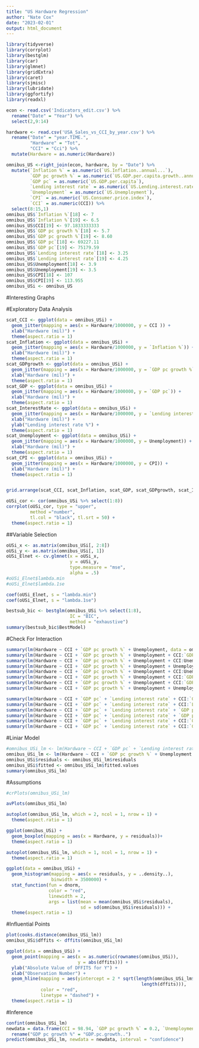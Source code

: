```yaml
---
title: "US Hardware Regression"
author: "Nate Cox"
date: "2023-02-01"
output: html_document
---
```


```r
library(tidyverse)
library(corrplot)  
library(bestglm)  
library(car) 
library(glmnet)
library(gridExtra)
library(caret)
library(sjmisc)
library(lubridate)
library(ggfortify)
library(readxl)
```

```r
econ <- read.csv('Indicators_edit.csv') %>%
  rename("Date" = "Year") %>%
  select(2,9:14)

hardware <- read.csv('USA_Sales_vs_CCI_by_year.csv') %>%
  rename("Date" = "year.TIME.",
         "Hardware" = "Tot",
         "CCI" = "Cci") %>%
  mutate(Hardware = as.numeric(Hardware)) 

omnibus_US <-right_join(econ, hardware, by = "Date") %>%
  mutate(`Inflation %` = as.numeric(`US.Inflation..annual...`),
         `GDP pc growth %` = as.numeric(`US.GDP.per.capita.growth..annual...`),
         `GDP pc` = as.numeric(`US.GDP.per.capita`),
         `Lending interest rate` = as.numeric(`US.Lending.interest.rate....`),
         `Unemployment` = as.numeric(`US.Unemployment`),
         `CPI` = as.numeric(`US.Consumer.price.index`),
         `CCI` = as.numeric(CCI)) %>%
  select(8:15,1)
omnibus_US$`Inflation %`[18] <- 7
omnibus_US$`Inflation %`[19] <- 6.5
omnibus_US$CCI[19] <- 97.1833333333
omnibus_US$`GDP pc growth %`[18] <- 5.7
omnibus_US$`GDP pc growth %`[19] <- 8.60
omnibus_US$`GDP pc`[18] <- 69227.11
omnibus_US$`GDP pc`[19] <- 75179.59
omnibus_US$`Lending interest rate`[18] <- 3.25
omnibus_US$`Lending interest rate`[19] <- 4.25
omnibus_US$Unemployment[18] <- 3.9
omnibus_US$Unemployment[19] <- 3.5
omnibus_US$CPI[18] <- 107
omnibus_US$CPI[19] <- 113.955
omnibus_USi <- omnibus_US 

```
#Interesting Graphs

#Exploratory Data Analysis


```r
scat_CCI <- ggplot(data = omnibus_USi) +
  geom_jitter(mapping = aes(x = Hardware/1000000, y = CCI )) +
  xlab("Hardware (mil)") +
  theme(aspect.ratio = 1)
scat_Inflation <- ggplot(data = omnibus_USi) +
  geom_jitter(mapping = aes(x = Hardware/1000000, y = `Inflation %`)) +
  xlab("Hardware (mil)") +
  theme(aspect.ratio = 1)
scat_GDPgrowth <- ggplot(data = omnibus_USi) +
  geom_jitter(mapping = aes(x = Hardware/1000000, y = `GDP pc growth %`)) +
  xlab("Hardware (mil)") +
  theme(aspect.ratio = 1)
scat_GDP <- ggplot(data = omnibus_USi) +
  geom_jitter(mapping = aes(x = Hardware/1000000, y = `GDP pc`)) +
  xlab("Hardware (mil)") +
  theme(aspect.ratio = 1)
scat_InterestRate <- ggplot(data = omnibus_USi) +
  geom_jitter(mapping = aes(x = Hardware/1000000, y = `Lending interest rate`)) +
  xlab("Hardware (mil)") +
  ylab("Lending interest rate %") +
  theme(aspect.ratio = 1)
scat_Unemployment <- ggplot(data = omnibus_USi) +
  geom_jitter(mapping = aes(x = Hardware/1000000, y = Unemployment)) +
  xlab("Hardware (mil)") +
  theme(aspect.ratio = 1)
scat_CPI <- ggplot(data = omnibus_USi) +
  geom_jitter(mapping = aes(x = Hardware/1000000, y = CPI)) +
  xlab("Hardware (mil)") +
  theme(aspect.ratio = 1)


grid.arrange(scat_CCI, scat_Inflation, scat_GDP, scat_GDPgrowth, scat_InterestRate, scat_Unemployment, scat_CPI, ncol =3)
```

```r
oUSi_cor <- cor(omnibus_USi %>% select(1:8))
corrplot(oUSi_cor, type = "upper",
         method ="number",
         tl.col = "black", tl.srt = 50) +
  theme(aspect.ratio = 1)
```

##Variable Selection

```r
oUSi_x <- as.matrix(omnibus_USi[, 2:8])
oUSi_y <- as.matrix(omnibus_USi[, 1])
oUSi_Elnet <- cv.glmnet(x = oUSi_x,
                        y = oUSi_y, 
                        type.measure = "mse", 
                        alpha = .5)  
#oUSi_Elnet$lambda.min
#oUSi_Elnet$lambda.1se

coef(oUSi_Elnet, s = "lambda.min")
coef(oUSi_Elnet, s = "lambda.1se")

bestsub_bic <- bestglm(omnibus_USi %>% select(1:8),
                        IC = "BIC",
                        method = "exhaustive")
summary(bestsub_bic$BestModel)
```

#Check For Interaction

```r
summary(lm(Hardware ~ CCI + `GDP pc growth %` + Unemployment, data = omnibus_USi))
summary(lm(Hardware ~ CCI + `GDP pc growth %` + Unemployment + CCI:`GDP pc growth %`, data = omnibus_USi))
summary(lm(Hardware ~ CCI + `GDP pc growth %` + Unemployment + CCI:Unemployment, data = omnibus_USi))
summary(lm(Hardware ~ CCI + `GDP pc growth %` + Unemployment + Unemployment:`GDP pc growth %`, data = omnibus_USi))
summary(lm(Hardware ~ CCI + `GDP pc growth %` + Unemployment + CCI:Unemployment:`GDP pc growth %`, data = omnibus_USi))
summary(lm(Hardware ~ CCI + `GDP pc growth %` + Unemployment + CCI:`GDP pc growth %` + CCI:Unemployment, data = omnibus_USi))
summary(lm(Hardware ~ CCI + `GDP pc growth %` + Unemployment + CCI:`GDP pc growth %` + Unemployment:`GDP pc growth %`, data = omnibus_USi))
summary(lm(Hardware ~ CCI + `GDP pc growth %` + Unemployment + Unemployment:`GDP pc growth %` + CCI:Unemployment, data = omnibus_USi))

summary(lm(Hardware ~ CCI + `GDP pc` + `Lending interest rate` + CCI:`GDP pc`, data = omnibus_USi))
summary(lm(Hardware ~ CCI + `GDP pc` + `Lending interest rate` + CCI:`Lending interest rate`, data = omnibus_USi))
summary(lm(Hardware ~ CCI + `GDP pc` + `Lending interest rate` + `GDP pc`:`Lending interest rate`, data = omnibus_USi))
summary(lm(Hardware ~ CCI + `GDP pc` + `Lending interest rate` + `GDP pc`:`Lending interest rate` + CCI:`GDP pc`, data = omnibus_USi))
summary(lm(Hardware ~ CCI + `GDP pc` + `Lending interest rate` + CCI:`GDP pc`:`Lending interest rate`, data = omnibus_USi))
summary(lm(Hardware ~ CCI + `GDP pc` + `Lending interest rate` + CCI:`GDP pc` + CCI:`GDP pc`:`Lending interest rate`, data = omnibus_USi))
```

#Liniar Model

```r
#omnibus_USi_lm <- lm(Hardware ~ CCI + `GDP pc` + `Lending interest rate` + CCI:`GDP pc`, data = omnibus_USi)
omnibus_USi_lm <- lm(Hardware ~ CCI + `GDP pc growth %` + Unemployment + Unemployment:`GDP pc growth %` + CCI:Unemployment, data = omnibus_USi)
omnibus_USi$residuals <- omnibus_USi_lm$residuals
omnibus_USi$fitted <- omnibus_USi_lm$fitted.values
summary(omnibus_USi_lm)
```

#Assumptions

```r
#crPlots(omnibus_USi_lm)

avPlots(omnibus_USi_lm)

autoplot(omnibus_USi_lm, which = 2, ncol = 1, nrow = 1) + 
  theme(aspect.ratio = 1)

ggplot(omnibus_USi) + 
  geom_boxplot(mapping = aes(x = Hardware, y = residuals))+ 
  theme(aspect.ratio = 1)

autoplot(omnibus_USi_lm, which = 1, ncol = 1, nrow = 1) +
  theme(aspect.ratio = 1)

ggplot(data = omnibus_USi) + 
  geom_histogram(mapping = aes(x = residuals, y = ..density..), 
                 binwidth = 3500000) +
  stat_function(fun = dnorm, 
                color = "red", 
                linewidth = 2,
                args = list(mean = mean(omnibus_USi$residuals), 
                            sd = sd(omnibus_USi$residuals))) +
  theme(aspect.ratio = 1)
```

#Influential Points

```r
plot(cooks.distance(omnibus_USi_lm))
omnibus_USi$dffits <- dffits(omnibus_USi_lm)

ggplot(data = omnibus_USi) + 
  geom_point(mapping = aes(x = as.numeric(rownames(omnibus_USi)), 
                           y = abs(dffits))) +
  ylab("Absolute Value of DFFITS for Y") +
  xlab("Observation Number") +
  geom_hline(mapping = aes(yintercept = 2 * sqrt(length(omnibus_USi_lm$coefficients) /
                                                   length(dffits))),
             color = "red", 
             linetype = "dashed") +
  theme(aspect.ratio = 1)
```

#Inference

```r
confint(omnibus_USi_lm)
newdata = data.frame(CCI = 98.94, `GDP pc growth %` = 0.2, `Unemployment`= 4.6)%>%
  rename("GDP pc growth %" = "GDP.pc.growth..")
predict(omnibus_USi_lm, newdata = newdata, interval = "confidence")
```

